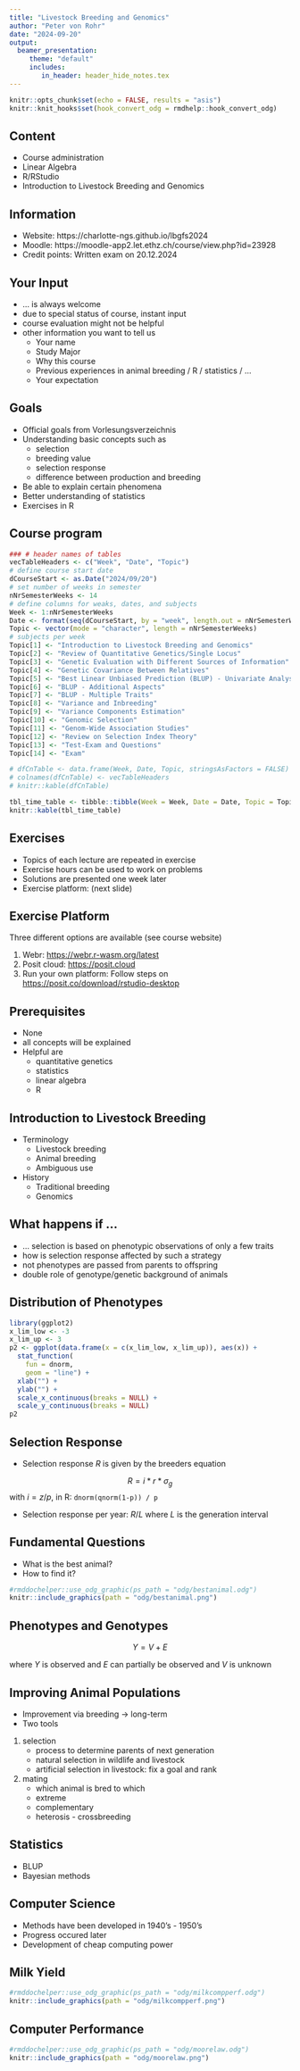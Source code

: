```yaml
---
title: "Livestock Breeding and Genomics"
author: "Peter von Rohr"
date: "2024-09-20"
output:   
  beamer_presentation:   
     theme: "default"   
     includes:  
        in_header: header_hide_notes.tex  
---
```


```r
knitr::opts_chunk$set(echo = FALSE, results = "asis")
knitr::knit_hooks$set(hook_convert_odg = rmdhelp::hook_convert_odg)
```

## Content

- Course administration
- Linear Algebra
- R/RStudio
- Introduction to Livestock Breeding and Genomics

\note{
\noindent\textbf{Notes}:
\begin{itemize}
\item Good morning, welcome to the course of Livestock Breeding and Genomics
\item Today, we want to cover the following four points

\end{itemize}
}


## Information

- Website: https://charlotte-ngs.github.io/lbgfs2024
- Moodle: https://moodle-app2.let.ethz.ch/course/view.php?id=23928
- Credit points: Written exam on 20.12.2024

\note{
\noindent\textbf{Notes}:
\begin{itemize}
\item All important information is available from the website. 
\item All the material for the course consisting of course notes, exercises and solutions can be downloaded from the website
\item The website is structured into different sections corresponding to the different types of material that will be available to you
\item At the very end there is the section on additional material. There are two sections of course notes that explain some of the 
prerequisites. But we will come to that in a moment. 
\item For those of you who want to get credit points for this course, the only requirement is the written exam at the end of the semester.
\end{itemize}
}


## Your Input

* ... is always welcome
* due to special status of course, instant input
* course evaluation might not be helpful
* other information you want to tell us
    + Your name
    + Study Major
    + Why this course
    + Previous experiences in animal breeding / R / statistics / ...
    + Your expectation

\note{
\noindent\textbf{Notes}:
\begin{itemize}
\item Your input is always welcome and due to the special status of this course, we have to handle that differently. 
\item It is important that you give input or feedback instantly and course evaluation is probably not helpful
\item Also, if you have some more information to pass on, please do that
\end{itemize}
}


## Goals

- Official goals from Vorlesungsverzeichnis
- Understanding basic concepts such as 
    + selection
    + breeding value
    + selection response
    + difference between production and breeding
- Be able to explain certain phenomena
- Better understanding of statistics
- Exercises in R

\note{
\noindent\textbf{Notes}:
\begin{itemize}
\item Official goals can be taken from the course website
\item These goals are fine, but I want to have a few additional goals listed here. 
\end{itemize}
}



## Course program

```r
### # header names of tables
vecTableHeaders <- c("Week", "Date", "Topic")
# define course start date
dCourseStart <- as.Date("2024/09/20")
# set number of weeks in semester
nNrSemesterWeeks <- 14
# define columns for weaks, dates, and subjects
Week <- 1:nNrSemesterWeeks
Date <- format(seq(dCourseStart, by = "week", length.out = nNrSemesterWeeks), "%d.%m")
Topic <- vector(mode = "character", length = nNrSemesterWeeks)
# subjects per week
Topic[1] <- "Introduction to Livestock Breeding and Genomics"
Topic[2] <- "Review of Quantitative Genetics/Single Locus"
Topic[3] <- "Genetic Evaluation with Different Sources of Information"
Topic[4] <- "Genetic Covariance Between Relatives"
Topic[5] <- "Best Linear Unbiased Prediction (BLUP) - Univariate Analysis"
Topic[6] <- "BLUP - Additional Aspects"
Topic[7] <- "BLUP - Multiple Traits"
Topic[8] <- "Variance and Inbreeding"
Topic[9] <- "Variance Components Estimation"
Topic[10] <- "Genomic Selection"
Topic[11] <- "Genom-Wide Association Studies"
Topic[12] <- "Review on Selection Index Theory"
Topic[13] <- "Test-Exam and Questions"
Topic[14] <- "Exam"

# dfCnTable <- data.frame(Week, Date, Topic, stringsAsFactors = FALSE)
# colnames(dfCnTable) <- vecTableHeaders
# knitr::kable(dfCnTable)

tbl_time_table <- tibble::tibble(Week = Week, Date = Date, Topic = Topic)
knitr::kable(tbl_time_table)
```

\note{
\noindent\textbf{Notes}:
\begin{itemize}
\item This table shows the different topics that are planned to be presented to you. Usually, we cannot cover all of them. 
\item After the introduction, we start with a brief review of quantitative genetics where a single genetic locus influences a quantitative trait.
\item With the topic of genetic evaluation, we start to look at multiple loci influencing a given trait. 
\item The most important topics will be Best Linear Unbiased Prediction (BLUP)
\item Towards the end of the semester, variance components estimation and genomic selection are introduced
\item The goal and the center of all these topics will always be how to predict the genetic potential of livestock animals in a given population
\end{itemize}
}


## Exercises

- Topics of each lecture are repeated in exercise
- Exercise hours can be used to work on problems
- Solutions are presented one week later
- Exercise platform: (next slide)

\note{
\noindent\textbf{Notes}:
\begin{itemize}
\item 
\end{itemize}
}


## Exercise Platform

Three different options are available (see course website)

1. Webr: [https://webr.r-wasm.org/latest](https://webr.r-wasm.org/latest)
2. Posit cloud: [https://posit.cloud](https://posit.cloud)
3. Run your own platform: Follow steps on [https://posit.co/download/rstudio-desktop](https://posit.co/download/rstudio-desktop)


## Prerequisites

- None
- all concepts will be explained
- Helpful are 
    + quantitative genetics
    + statistics
    + linear algebra
    + R

\note{
\noindent\textbf{Notes}:
\begin{itemize}
\item Hard pre-requisites for the course are none
\item I explain all concepts from scratch such that also people without any prior knowledge are able to understand
\item It is helpful, if you have heard something about the following topics that were already part of the questionnaire. 
\item These topics are 
  \begin{itemize}
  \item quantitative genetics. We will get to a short overview, either at the end of this week or at the beginning of next week
  \item statistics
  \item linear algebra
  \item R
  \end{itemize}
\item If you were not able to answer the questions about these topics, I recommend that you got to the website and have look at the first two chapters of the course notes which are available under the last section called More Material.
\end{itemize}
}
    


## Introduction to Livestock Breeding
- Terminology
     + Livestock breeding
     + Animal breeding
     + Ambiguous use
     
- History
    + Traditional breeding
    + Genomics

\note{
\noindent\textbf{Notes}:
\begin{itemize}
\item In this course I use the terms animal breeding and livestock breeding interchangably, although, in principle the latter is more specific and applies only to farm animals which are kept for their performance to produce a product that is used for human consumption. Animal breeding might also apply for pet animals, but in pets the focus is not so much on performance and production, but mostly on avoiding diseases. 
\item The German language often does not differentiate well between rearing a young animal and breeding in a population. Furthermore, especially in cattle there is no clear separation between production and breeding. In the Swiss cattle industry, most farmers would call themselves as breeders, but most of their activity is really centered around livestock production. 
\item In this course, we are using a science based definition of livestock breeding. At the center of this definition is the breeding goal for a certain population. 
\item The breeding goal is formulated in terms of an aggregate genotype $H$. $H$ contains all traits of economic interest. 
\item $H$ is estimated using an index $I$ which is a linear combination of different sources of information based on measured traits.
\item The goal of livestock breeding is to select from a current population those animals as parents that produce offspring that are closer to the breeding goal than their parents.
\item This leads to the two fundamental questions of livestock breeding 
\end{itemize}
}
    

## What happens if ...

- ... selection is based on phenotypic observations of only a few traits
- how is selection response affected by such a strategy
- not phenotypes are passed from parents to offspring
- double role of genotype/genetic background of animals


## Distribution of Phenotypes

```r
library(ggplot2)
x_lim_low <- -3
x_lim_up <- 3
p2 <- ggplot(data.frame(x = c(x_lim_low, x_lim_up)), aes(x)) +
  stat_function(
    fun = dnorm,
    geom = "line") +
  xlab("") +
  ylab("") +
  scale_x_continuous(breaks = NULL) +
  scale_y_continuous(breaks = NULL)
p2
```


## Selection Response 

- Selection response $R$ is given by the breeders equation

$$R = i * r * \sigma_g$$
with $i = z/p$, in R: `dnorm(qnorm(1-p)) / p`

- Selection response per year: $R / L$ where $L$ is the generation interval



## Fundamental Questions
- What is the best animal?
- How to find it?

```r
#rmddochelper::use_odg_graphic(ps_path = "odg/bestanimal.odg")
knitr::include_graphics(path = "odg/bestanimal.png")
```

\note{
\noindent\textbf{Notes}:
\begin{itemize}
\item 
\end{itemize}
}

     
## Phenotypes and Genotypes

$$
Y = V + E
$$

where $Y$ is observed and $E$ can partially be observed and $V$ is unknown

\note{
\noindent\textbf{Notes}:
\begin{itemize}
\item 
\end{itemize}
}


## Improving Animal Populations
- Improvement via breeding $\rightarrow$ long-term
- Two tools

1. selection
    + process to determine parents of next generation
    + natural selection in wildlife and livestock
    + artificial selection in livestock: fix a goal and rank
2. mating
    + which animal is bred to which
    + extreme
    + complementary
    + heterosis - crossbreeding

\note{
\noindent\textbf{Notes}:
\begin{itemize}
\item 
\end{itemize}
}


## Statistics

- BLUP
- Bayesian methods

\note{
\noindent\textbf{Notes}:
\begin{itemize}
\item 
\end{itemize}
}


## Computer Science

- Methods have been developed in 1940's - 1950's
- Progress occured later
- Development of cheap computing power

\note{
\noindent\textbf{Notes}:
\begin{itemize}
\item 
\end{itemize}
}


## Milk Yield

```r
#rmddochelper::use_odg_graphic(ps_path = "odg/milkcompperf.odg")
knitr::include_graphics(path = "odg/milkcompperf.png")
```

\note{
\noindent\textbf{Notes}:
\begin{itemize}
\item 
\end{itemize}
}


## Computer Performance
```r
#rmddochelper::use_odg_graphic(ps_path = "odg/moorelaw.odg")
knitr::include_graphics(path = "odg/moorelaw.png")
```


\note{
\noindent\textbf{Notes}:
\begin{itemize}
\item 
\end{itemize}
}
